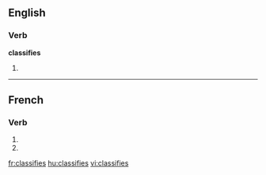 {{also|classifiés}}
==English==

===Verb===
'''classifies'''

# {{third-person singular of|[[classify]]}}

----

==French==

===Verb===
{{fr-verb-form}}

# {{form of|[[second-person|Second-person]] [[singular]] [[present indicative]]|[[classifier]]|lang=fr}}
# {{form of|Second-person singular [[present subjunctive]]|classifier|lang=fr}}

[[fr:classifies]]
[[hu:classifies]]
[[vi:classifies]]